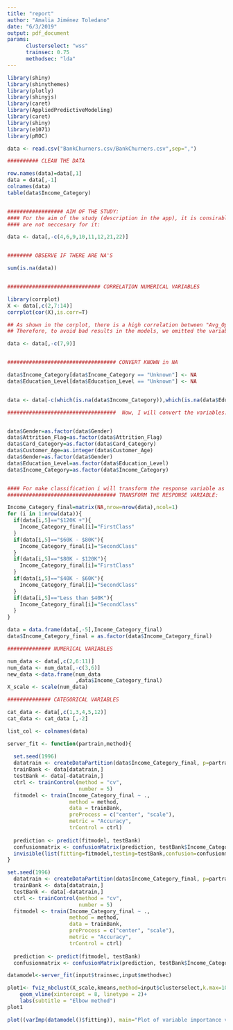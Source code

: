 ```yaml
---
title: "report"
author: "Amalia Jiménez Toledano"
date: "6/3/2019"
output: pdf_document
params: 
      clusterselect: "wss"
      trainsec: 0.75
      methodsec: "lda"
---
```



```r
library(shiny)
library(shinythemes)
library(plotly)
library(shinyjs)
library(caret)
library(AppliedPredictiveModeling)
library(caret)
library(shiny)
library(e1071)
library(pROC)

```



```r
data <- read.csv("BankChurners.csv/BankChurners.csv",sep=",")

########## CLEAN THE DATA 

row.names(data)=data[,1]
data = data[,-1]
colnames(data)
table(data$Income_Category)


################## AIM OF THE STUDY:
#### For the aim of the study (description in the app), it is consirable eliminate the following variables which 
#### are not neccesary for it:

data <- data[,-c(4,6,9,10,11,12,21,22)]


######## OBSERVE IF THERE ARE NA'S

sum(is.na(data))  


############################## CORRELATION NUMERICAL VARIABLES

library(corrplot)
X <- data[,c(2,7:14)]
corrplot(cor(X),is.corr=T)

## As shown in the corplot, there is a high correlation between "Avg_Open_To_Buy" and "Credit_Limit"
## Therefore, to avoid bad results in the models, we omitted the variables "Credit_Limit" and "Total_Trans_Ct".

data <- data[,-c(7,9)]


################################### CONVERT KNOWN in NA

data$Income_Category[data$Income_Category == "Unknown"] <- NA
data$Education_Level[data$Education_Level == "Unknown"] <- NA


data <- data[-c(which(is.na(data$Income_Category)),which(is.na(data$Education_Level))),]

###################################  Now, I will convert the variables:


data$Gender=as.factor(data$Gender)
data$Attrition_Flag=as.factor(data$Attrition_Flag)
data$Card_Category=as.factor(data$Card_Category)
data$Customer_Age=as.integer(data$Customer_Age)
data$Gender=as.factor(data$Gender)
data$Education_Level=as.factor(data$Education_Level)
data$Income_Category=as.factor(data$Income_Category)


#### For make classification i will transform the response variable as follow:
################################### TRANSFORM THE RESPONSE VARIABLE:

Income_Category_final=matrix(NA,nrow=nrow(data),ncol=1)
for (i in 1:nrow(data)){
  if(data[i,5]=="$120K +"){
    Income_Category_final[i]="FirstClass"
  }
  if(data[i,5]=="$60K - $80K"){
    Income_Category_final[i]="SecondClass"
  }
  if(data[i,5]=="$80K - $120K"){
    Income_Category_final[i]="FirstClass"
  }
  if(data[i,5]=="$40K - $60K"){
    Income_Category_final[i]="SecondClass"
  }
  if(data[i,5]=="Less than $40K"){
    Income_Category_final[i]="SecondClass"
  }
}

data = data.frame(data[,-5],Income_Category_final)
data$Income_Category_final = as.factor(data$Income_Category_final)

############## NUMERICAL VARIABLES

num_data <- data[,c(2,6:11)]
num_data <- num_data[,-c(3,6)]
new_data <-data.frame(num_data
                      ,data$Income_Category_final)
X_scale <- scale(num_data)

############## CATEGORICAL VARIABLES

cat_data <- data[,c(1,3,4,5,12)]
cat_data <- cat_data [,-2]

list_col <- colnames(data)
```


```r
server_fit <- function(partrain,method){
  
  set.seed(1996)
  datatrain <- createDataPartition(data$Income_Category_final, p=partrain, list=FALSE)
  trainBank <- data[datatrain,]
  testBank <- data[-datatrain,]
  ctrl <- trainControl(method = "cv", 
                       number = 5)
  fitmodel <- train(Income_Category_final ~ ., 
                    method = method,
                    data = trainBank,
                    preProcess = c("center", "scale"),
                    metric = "Accuracy",
                    trControl = ctrl)
  
  prediction <- predict(fitmodel, testBank)
  confusionmatrix <- confusionMatrix(prediction, testBank$Income_Category_final)
  invisible(list(fitting=fitmodel,testing=testBank,confusion=confusionmatrix))
}
```





 
```r
set.seed(1996)
  datatrain <- createDataPartition(data$Income_Category_final, p=partrain, list=FALSE)
  trainBank <- data[datatrain,]
  testBank <- data[-datatrain,]
  ctrl <- trainControl(method = "cv", 
                       number = 5)
  fitmodel <- train(Income_Category_final ~ ., 
                    method = method,
                    data = trainBank,
                    preProcess = c("center", "scale"),
                    metric = "Accuracy",
                    trControl = ctrl)
  
  prediction <- predict(fitmodel, testBank)
  confusionmatrix <- confusionMatrix(prediction, testBank$Income_Category_final)
```
 
 
```r
datamodel<-server_fit(input$trainsec,input$methodsec)
```

```r
plot1<- fviz_nbclust(X_scale,kmeans,method=input$clusterselect,k.max=10)+
    geom_vline(xintercept = 8, linetype = 2)+
    labs(subtitle = "Elbow method")
plot1
```


```r
plot((varImp(datamodel()$fitting)), main="Plot of variable importance values")
```

 